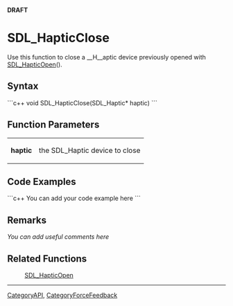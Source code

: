 <!-- pragma section-numbers off -->
<!-- pragma disable-camelcase -->
'''DRAFT'''

= SDL_HapticClose =
Use this function to close a __H__aptic device previously opened with [[SDL_HapticOpen]]().


== Syntax ==
```c++
void SDL_HapticClose(SDL_Haptic* haptic)
```

== Function Parameters ==
{|
|'''haptic'''
|the SDL_Haptic device to close
|}

== Code Examples ==
```c++
You can add your code example here
```

== Remarks ==
''You can add useful comments here''

== Related Functions ==
:[[SDL_HapticOpen]]

----
[[CategoryAPI]], [[CategoryForceFeedback]]
